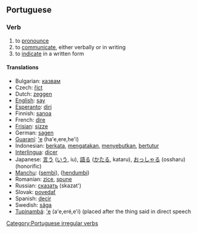==Portuguese==
===Verb===
# to [[pronounce]]
# to [[communicate]], either verbally or in writing
# to [[indicate]] in a written form

====Translations====
*Bulgarian: [[казвам]]
*Czech: [[říct]]
*Dutch: [[zeggen]]
*[[English]]: [[say]]
*[[Esperanto]]: [[diri]]
*Finnish: [[sanoa]]
*French: [[dire]]
*[[Frisian]]: [[sizze]]
*German: [[sagen]]
*[[Guaraní]]: [['e]] (ha'e,ere,he'i)
*Indonesian: [[kata|berkata]], [[kata|mengatakan]], [[sebut|menyebutkan]], [[tutur|bertutur]]
*[[Interlingua]]: [[dicer]]
*Japanese: [[言う]] ([[いう]], iu), [[語る]] ([[かたる]], kataru), [[おっしゃる]] (ossharu) (honorific)
*[[Manchu]]: ([[sembi]]), ([[hendumbi]])
*Romanian: [[zice]], [[spune]]
*Russian: [[сказать]] (skazat')
*Slovak: [[povedať]]
*Spanish: [[decir]]
*Swedish: [[säga]]
*[[Tupinambá]]: [['e]] (a'e,eré,e'i) (placed after the thing said in direct speech

[[Category:Portuguese irregular verbs]]